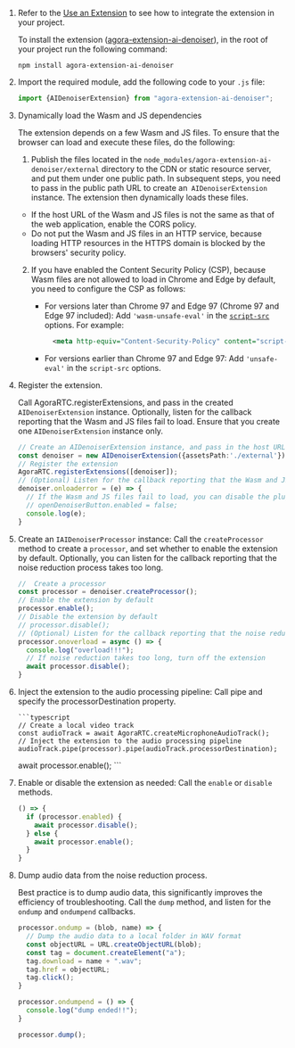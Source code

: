 <PlatformWrapper platform="web">

1. Refer to the [Use an Extension](../develop/use-an-extension#project-setup) to see how to integrate the  <Vg k="RTEE_NS" /> extension in your project.

    To install the  <Vg k="RTEE_NS" /> extension ([agora-extension-ai-denoiser](https://www.npmjs.com/package/agora-extension-ai-denoiser)), in the root of your project run the following command:

      `npm install agora-extension-ai-denoiser`


1. Import the required module, add the following code to your `.js` file:
      ```javascript
      import {AIDenoiserExtension} from "agora-extension-ai-denoiser";
      ```

3. Dynamically load the Wasm and JS dependencies

    The <Vg k="RTEE_NS" /> extension depends on a few Wasm and JS files. To ensure that the browser can load and execute these files, do the following:

    1. Publish the files located in the `node_modules/agora-extension-ai-denoiser/external` directory to the CDN or static resource server, and put them under one public path. In subsequent steps, you need to pass in the public path URL to create an` AIDenoiserExtension` instance. The extension then dynamically loads these files.
   <div class="alert note"><ul><li>If the host URL of the Wasm and JS files is not the same as that of the web application, enable the CORS policy.</li><li>Do not put the Wasm and JS files in an HTTP service, because loading HTTP resources in the HTTPS domain is blocked by the browsers' security policy.</li></ul></div>

    2. If you have enabled the Content Security Policy (CSP), because Wasm files are not allowed to load in Chrome and Edge by default, you need to configure the CSP as follows:

        - For versions later than Chrome 97 and Edge 97 (Chrome 97 and Edge 97 included): Add `'wasm-unsafe-eval'` in the [`script-src`](https://developer.mozilla.org/en-US/docs/Web/HTTP/Headers/Content-Security-Policy/script-src) options. For example:
           ``` xml
             <meta http-equiv="Content-Security-Policy" content="script-src 'self' 'wasm-unsafe-eval'">
             ```

        - For versions earlier than Chrome 97 and Edge 97: Add `'unsafe-eval'` in the `script-src` options.

4. Register the <Vg k="RTEE_NS" /> extension.

    Call <Link to= "{{global.API_REF_WEB_ROOT}}/interfaces/iagorartc.html#registerextensions">AgoraRTC.registerExtensions</Link>, and pass in the created `AIDenoiserExtension` instance. Optionally, listen for the callback reporting that the Wasm and JS files fail to load.
    Ensure that you create one <code>AIDenoiserExtension</code> instance only.

   ```typescript
   // Create an AIDenoiserExtension instance, and pass in the host URL of the Wasm and JS files
   const denoiser = new AIDenoiserExtension({assetsPath:'./external'});
   // Register the extension
   AgoraRTC.registerExtensions([denoiser]);
   // (Optional) Listen for the callback reporting that the Wasm and JS files fail to load
   denoiser.onloaderror = (e) => {
     // If the Wasm and JS files fail to load, you can disable the plugin, for example:
     // openDenoiserButton.enabled = false;
     console.log(e);
   }
   ```
5. Create an `IAIDenoiserProcessor` instance: Call the `createProcessor` method to create a `processor`, and set whether to enable the extension by default. Optionally, you can listen for the callback reporting that the noise reduction process takes too long.

   ```typescript
   //  Create a processor
   const processor = denoiser.createProcessor();
   // Enable the extension by default
   processor.enable();
   // Disable the extension by default
   // processor.disable();
   // (Optional) Listen for the callback reporting that the noise reduction process takes too long
   processor.onoverload = async () => {
     console.log("overload!!!");
     // If noise reduction takes too long, turn off the extension
     await processor.disable();
   }
   ```

6. Inject the extension to the audio processing pipeline: Call <Link to="{{global.API_REF_WEB_ROOT}}/interfaces/imicrophoneaudiotrack.html#pipe">pipe</Link> and specify the <Link to="{{global.API_REF_WEB_ROOT}}/interfaces/imicrophoneaudiotrack.html#processordestination">processorDestination</Link> property.

       ```typescript
       // Create a local video track
       const audioTrack = await AgoraRTC.createMicrophoneAudioTrack();
       // Inject the extension to the audio processing pipeline
       audioTrack.pipe(processor).pipe(audioTrack.processorDestination);
    await processor.enable();
       ```

7. Enable or disable the extension as needed: Call the `enable` or `disable` methods.

      ```typescript
      () => {
        if (processor.enabled) {
          await processor.disable();
        } else {
          await processor.enable();
        }
      }
      ```

8. Dump audio data from the noise reduction process.

    Best practice is to dump audio data, this significantly improves the efficiency of troubleshooting.  Call the `dump` method, and listen for the `ondump` and `ondumpend` callbacks.

   ```typescript
   processor.ondump = (blob, name) => {
     // Dump the audio data to a local folder in WAV format
     const objectURL = URL.createObjectURL(blob);
     const tag = document.createElement("a");
     tag.download = name + ".wav";
     tag.href = objectURL;
     tag.click();
   }

   processor.ondumpend = () => {
     console.log("dump ended!!");
   }

   processor.dump();
   ```

</PlatformWrapper>
